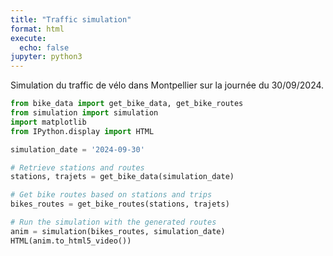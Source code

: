 ```yaml
---
title: "Traffic simulation"
format: html
execute:
  echo: false
jupyter: python3
---
```


Simulation du traffic de vélo dans Montpellier sur la journée du 30/09/2024.


```python
from bike_data import get_bike_data, get_bike_routes
from simulation import simulation 
import matplotlib
from IPython.display import HTML

simulation_date = '2024-09-30'

# Retrieve stations and routes
stations, trajets = get_bike_data(simulation_date)

# Get bike routes based on stations and trips
bikes_routes = get_bike_routes(stations, trajets)

# Run the simulation with the generated routes
anim = simulation(bikes_routes, simulation_date)
HTML(anim.to_html5_video())

```
